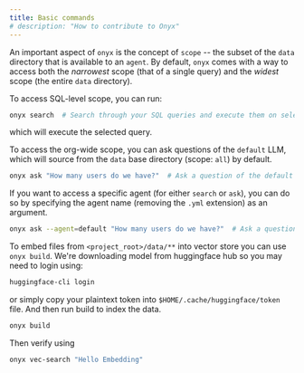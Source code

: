 ```yaml
---
title: Basic commands
# description: "How to contribute to Onyx"
---
```


An important aspect of `onyx` is the concept of `scope` -- the subset of the `data` directory that is available to an `agent`. By default, `onyx` comes with a way to access both the _narrowest_ scope (that of a single query) and the _widest_ scope (the entire `data` directory).

To access SQL-level scope, you can run:

```bash
onyx search  # Search through your SQL queries and execute them on selection
```

which will execute the selected query.

To access the org-wide scope, you can ask questions of the `default` LLM, which will source from the `data` base directory (scope: `all`) by default.

```bash
onyx ask "How many users do we have?"  # Ask a question of the default agent
```

If you want to access a specific agent (for either `search` or `ask`), you can do so by specifying the agent name (removing the `.yml` extension) as an argument.

```bash
onyx ask --agent=default "How many users do we have?"  # Ask a question of the specific agent `default.yaml`
```

To embed files from `<project_root>/data/**` into vector store you can use `onyx build`. We're downloading model from huggingface hub so you may need to login using:

```bash
huggingface-cli login
```

or simply copy your plaintext token into `$HOME/.cache/huggingface/token` file. And then run build to index the data.

```bash
onyx build
```

Then verify using

```bash
onyx vec-search "Hello Embedding"
```
